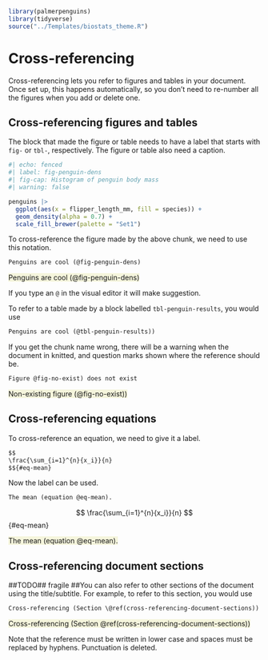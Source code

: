 ```r
library(palmerpenguins)
library(tidyverse)
source("../Templates/biostats_theme.R")
```

# Cross-referencing

Cross-referencing lets you refer to figures and tables in your document. Once set up, this happens automatically, so you don't need to re-number all the figures when you add or delete one.

## Cross-referencing figures and tables

The block that made the figure or table needs to have a label that starts with `fig-` or `tbl-`, respectively. The figure or table also need a caption.

```r
#| echo: fenced
#| label: fig-penguin-dens
#| fig-cap: Histogram of penguin body mass
#| warning: false

penguins |>
  ggplot(aes(x = flipper_length_mm, fill = species)) +
  geom_density(alpha = 0.7) +
  scale_fill_brewer(palette = "Set1")
```

To cross-reference the figure made by the above chunk, we need to use this notation.

``` markdown
Penguins are cool (@fig-penguin-dens)
```

[Penguins are cool (@fig-penguin-dens)]{style="background-color: Beige;"}

If you type an `@` in the visual editor it will make suggestion.

To refer to a table made by a block labelled `tbl-penguin-results`, you would use

``` markdown
Penguins are cool (@tbl-penguin-results))
```

If you get the chunk name wrong, there will be a warning when the document in knitted, and question marks shown where the reference should be.

``` markdown
Figure @fig-no-exist) does not exist
```

[Non-existing figure (@fig-no-exist))]{style="background-color: Beige;"}

## Cross-referencing equations

To cross-reference an equation, we need to give it a label.

``` markdown
$$
\frac{\sum_{i=1}^{n}{x_i}}{n}
$${#eq-mean}
```

Now the label can be used.

``` markdown
The mean (equation @eq-mean).
```

$$
\frac{\sum_{i=1}^{n}{x_i}}{n}
$$ {#eq-mean}

[The mean (equation @eq-mean).]{style="background-color: Beige;"}

## Cross-referencing document sections  {#cross-referencing-document-sections-}

##TODO## fragile ##You can also refer to other sections of the document using the title/subtitle. For example, to refer to this section, you would use

``` markdown
Cross-referencing (Section \@ref(cross-referencing-document-sections))
```

[Cross-referencing (Section \@ref(cross-referencing-document-sections))]{style="background-color: Beige;"}

Note that the reference must be written in lower case and spaces must be replaced by hyphens. Punctuation is deleted.
